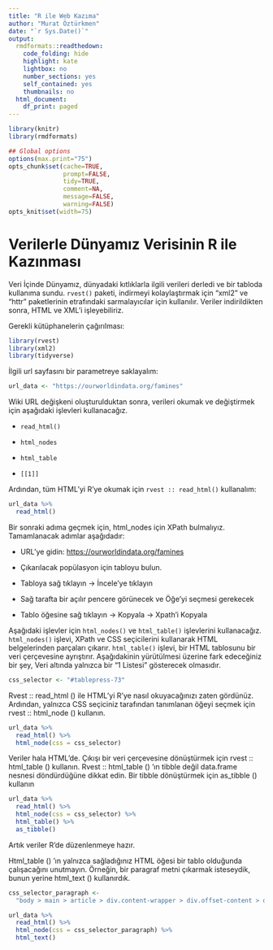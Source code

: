 ---
title: "R ile Web Kazıma"
author: "Murat Öztürkmen"
date: "`r Sys.Date()`"
output:
  rmdformats::readthedown:
    code_folding: hide
    highlight: kate
    lightbox: no
    number_sections: yes
    self_contained: yes
    thumbnails: no
  html_document:
    df_print: paged
---

```{r setup, echo=FALSE, cache=FALSE, warnings=FALSE, messages=FALSE}
library(knitr)
library(rmdformats)

## Global options
options(max.print="75")
opts_chunk$set(cache=TRUE,
               prompt=FALSE,
               tidy=TRUE,
               comment=NA,
               message=FALSE,
               warning=FALSE)
opts_knit$set(width=75)
```

# Verilerle Dünyamız Verisinin R ile Kazınması

Veri İçinde Dünyamız, dünyadaki kıtlıklarla ilgili verileri derledi ve bir tabloda kullanıma sundu. `rvest()` paketi, indirmeyi kolaylaştırmak için "xml2" ve "httr" paketlerinin etrafındaki sarmalayıcılar için kullanılır. Veriler indirildikten sonra, HTML ve XML'i işleyebiliriz.

Gerekli kütüphanelerin çağırılması:

```{r}
library(rvest)
library(xml2)
library(tidyverse)
```

İlgili url sayfasını bir parametreye saklayalım:

```{r}
url_data <- "https://ourworldindata.org/famines"
```

Wiki URL değişkeni oluşturulduktan sonra, verileri okumak ve değiştirmek için aşağıdaki işlevleri kullanacağız.

-   `read_html()`

-   `html_nodes`

-   `html_table`

-   `[[1]]`

Ardından, tüm HTML'yi R'ye okumak için `rvest :: read_html()` kullanalım:

```{r}
url_data %>% 
  read_html()
```

Bir sonraki adıma geçmek için, html\_nodes için XPath bulmalıyız. Tamamlanacak adımlar aşağıdadır:

-   URL'ye gidin: <https://ourworldindata.org/famines>

-   Çıkarılacak popülasyon için tabloyu bulun.

-   Tabloya sağ tıklayın -\> İncele'ye tıklayın

-   Sağ tarafta bir açılır pencere görünecek ve Öğe'yi seçmesi gerekecek

-   Tablo öğesine sağ tıklayın -\> Kopyala -\> Xpath'i Kopyala

Aşağıdaki işlevler için `html_nodes()` ve `html_table()` işlevlerini kullanacağız. `html_nodes()` işlevi, XPath ve CSS seçicilerini kullanarak HTML belgelerinden parçaları çıkarır. `html_table()` işlevi, bir HTML tablosunu bir veri çerçevesine ayrıştırır. Aşağıdakinin yürütülmesi üzerine fark edeceğiniz bir şey, Veri altında yalnızca bir "1 Listesi" gösterecek olmasıdır.

```{r}
css_selector <- "#tablepress-73"
```

Rvest :: read\_html () ile HTML'yi R'ye nasıl okuyacağınızı zaten gördünüz. Ardından, yalnızca CSS seçiciniz tarafından tanımlanan öğeyi seçmek için rvest :: html\_node () kullanın.

```{r}
url_data %>% 
  read_html() %>% 
  html_node(css = css_selector)
```

Veriler hala HTML'de. Çıkışı bir veri çerçevesine dönüştürmek için rvest :: html\_table () kullanın. Rvest :: html\_table () 'ın tibble değil data.frame nesnesi döndürdüğüne dikkat edin. Bir tibble dönüştürmek için as\_tibble () kullanın

```{r}
url_data %>% 
  read_html() %>% 
  html_node(css = css_selector) %>% 
  html_table() %>% 
  as_tibble()
```

Artık veriler R'de düzenlenmeye hazır.

Html\_table () 'ın yalnızca sağladığınız HTML öğesi bir tablo olduğunda çalışacağını unutmayın. Örneğin, bir paragraf metni çıkarmak isteseydik, bunun yerine html\_text () kullanırdık.

```{r}
css_selector_paragraph <- 
  "body > main > article > div.content-wrapper > div.offset-content > div > div > section:nth-child(1) > div > div:nth-child(1) > p:nth-child(9)"

url_data %>% 
  read_html() %>% 
  html_node(css = css_selector_paragraph) %>% 
  html_text()
```
